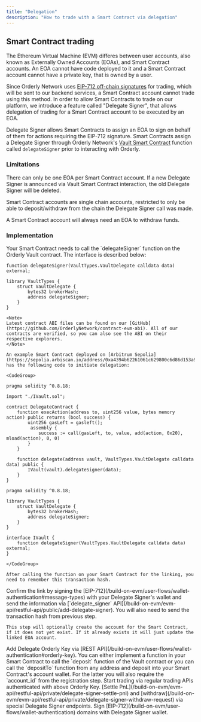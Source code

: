 ```yaml
---
title: "Delegation"
description: "How to trade with a Smart Contract via delegation"
---
```


## Smart Contract trading

The Ethereum Virtual Machine (EVM) differes between user accounts, also known as Externally Owned Accounts (EOAs), and Smart Contract accounts. An EOA cannot have code deployed to it and a Smart Contract account cannot have a private key, that is owned by a user.

Since Orderly Network uses [EIP-712 off-chain signatures](/build-on-evm/user-flows/wallet-authentication) for trading, which will be sent to our backend services, a Smart Contract account cannot trade using this method. In order to allow Smart Contracts to trade on our platform, we introduce a feature called "Delegate Signer", that allows delegation of trading for a Smart Contract account to be executed by an EOA.

Delegate Signer allows Smart Contracts to assign an EOA to sign on behalf of them for actions requiring the EIP-712 signature. Smart Contracts assign a Delegate Signer through Orderly Network's [Vault Smart Contract](/build-on-evm/smart-contract-api/addresses) function called `delegateSigner` prior to interacting with Orderly.

### Limitations

<Warning>
  There can only be one EOA per Smart Contract account. If a new Delegate Signer is announced via Vault Smart Contract interaction, the old Delegate Signer will be deleted.

  Smart Contract accounts are single chain accounts, restricted to only be able to deposit/withdraw from the chain the Delegate Signer call was made.

  A Smart Contract account will always need an EOA to withdraw funds.
</Warning>

### Implementation

<Steps>
  <Step title="Create delegate signer link">
    Your Smart Contract needs to call the `delegateSigner` function on the Orderly Vault contract.
    The interface is described below:

```sol
function delegateSigner(VaultTypes.VaultDelegate calldata data) external;

library VaultTypes {
    struct VaultDelegate {
        bytes32 brokerHash;
        address delegateSigner;
    }
}
```

    <Note>
    Latest contract ABI files can be found on our [GitHub](https://github.com/OrderlyNetwork/contract-evm-abi). All of our contracts are verified, so you can also see the ABI on their respective explorers.
    </Note>

    An example Smart Contract deployed on [Arbitrum Sepolia](https://sepolia.arbiscan.io/address/0xa4394b62261061c629800c6d86d153a9f38f0cbb#code) has the following code to initiate delegation:

    <CodeGroup>
```sol DelegateContract.sol
pragma solidity ^0.8.18;

import "./IVault.sol";

contract DelegateContract {
    function execAction(address to, uint256 value, bytes memory action) public returns (bool success) {
        uint256 gasLeft = gasleft();
         assembly {
            success := call(gasLeft, to, value, add(action, 0x20), mload(action), 0, 0)
        }
    }

    function delegate(address vault, VaultTypes.VaultDelegate calldata data) public {
        IVault(vault).delegateSigner(data);
    }
}
```

```sol IVault.sol
pragma solidity ^0.8.18;

library VaultTypes {
    struct VaultDelegate {
        bytes32 brokerHash;
        address delegateSigner;
    }
}

interface IVault {
    function delegateSigner(VaultTypes.VaultDelegate calldata data) external;
}
```
    </CodeGroup>

    After calling the function on your Smart Contract for the linking, you need to remember this transaction hash.
  </Step>
  <Step title="Accept the link from the Delegate Signer EOA">
    Confirm the link by signing the [EIP-712](/build-on-evm/user-flows/wallet-authentication#message-types) with your Delegate Signer's wallet and send the information via [`delegate_signer` API](/build-on-evm/evm-api/restful-api/public/add-delegate-signer). You will also need to send the transaction hash from previous step.

    This step will optionally create the account for the Smart Contract, if it does not yet exist. If it already exists it will just update the linked EOA account. 
  </Step>
  <Step title="Add Orderly Key">
    Add Delegate Orderly Key via [REST API](/build-on-evm/user-flows/wallet-authentication#orderly-key).
  </Step>
  <Step title="Deploy funds">
    You can either implement a function in your Smart Contract to call the `deposit` function of the Vault contract or you can call the `depositTo` function from any address and deposit into your Smart Contract's account wallet.
    For the latter you will also require the `account_id` from the registration step.
  </Step>
  <Step title="Start Trading">
    Start trading via regular trading APIs authenticated with above Orderly Key.
  </Step>
  <Step title="Settle PnL/Withdraw">
    [Settle PnL](/build-on-evm/evm-api/restful-api/private/delegate-signer-settle-pnl) and [withdraw](/build-on-evm/evm-api/restful-api/private/delegate-signer-withdraw-request) via special Delegate Signer endpoints. Sign [EIP-712](/build-on-evm/user-flows/wallet-authentication) domains with Delegate Signer wallet.
  </Step>
</Steps>
